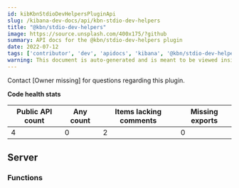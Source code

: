 ```yaml
---
id: kibKbnStdioDevHelpersPluginApi
slug: /kibana-dev-docs/api/kbn-stdio-dev-helpers
title: "@kbn/stdio-dev-helpers"
image: https://source.unsplash.com/400x175/?github
summary: API docs for the @kbn/stdio-dev-helpers plugin
date: 2022-07-12
tags: ['contributor', 'dev', 'apidocs', 'kibana', '@kbn/stdio-dev-helpers']
warning: This document is auto-generated and is meant to be viewed inside our experimental, new docs system. Reach out in #docs-engineering for more info.
---
```




Contact [Owner missing] for questions regarding this plugin.

**Code health stats**

| Public API count  | Any count | Items lacking comments | Missing exports |
|-------------------|-----------|------------------------|-----------------|
| 4 | 0 | 2 | 0 |

## Server

### Functions
<DocDefinitionList data={kbnStdioDevHelpersObj.server.functions}/>

